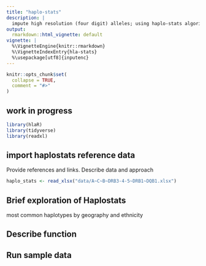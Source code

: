 ```yaml
---
title: "haplo-stats"
description: |
  impute high resolution (four digit) alleles; using haplo-stats algorithm
output:
  rmarkdown::html_vignette: default
vignette: |
  %\VignetteEngine{knitr::rmarkdown}
  %\VignetteIndexEntry{hla-stats}
  %\usepackage[utf8]{inputenc}
---
```


```r
knitr::opts_chunk$set(
  collapse = TRUE,
  comment = "#>"
)
```

## work in progress

```r
library(hlaR)
library(tidyverse)
library(readxl)
```

## import haplostats reference data

Provide references and links.  Describe data and approach

```r
haplo_stats <- read_xlsx("data/A~C~B~DRB3-4-5~DRB1~DQB1.xlsx")

```

    
## Brief exploration of Haplostats 

most common haplotypes by geography and ethnicity

## Describe function

## Run sample data

## 

